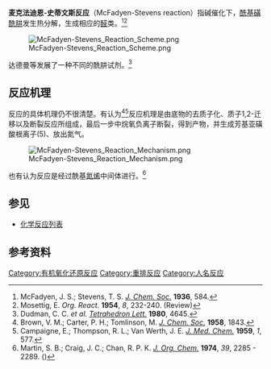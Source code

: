 '''麦克法迪恩-史蒂文斯反应'''（McFadyen-Stevens reaction）指碱催化下，[[酰基|酰基]][[磺酰肼|磺酰肼]]发生热分解，生成相应的[[醛|醛]]类。<ref>McFadyen, J. S.; Stevens, T. S. ''[[J._Chem._Soc.|J. Chem. Soc.]]'' '''1936''', 584.</ref><ref>Mosettig, E. ''Org. React.'' '''1954''', ''8'', 232-240. (Review)</ref>

[[File:McFadyen-Stevens_Reaction_Scheme.png|center]]

达德曼等发展了一种不同的酰肼试剂。<ref>Dudman, C. C. ''et al.'' ''[[Tetrahedron_Lett.|Tetrahedron Lett.]]'' '''1980''', 4645.</ref>

==反应机理==
反应的具体机理仍不很清楚。有认为<ref>Brown, V. M.; Carter, P. H.; Tomlinson, M. ''[[J._Chem._Soc.|J. Chem. Soc.]]'' '''1958''', 1843.</ref><ref>Campaigne, E.; Thompson, R. L.; Van Werth, J. E. ''[[J._Med._Chem.|J. Med. Chem.]]'' '''1959''', ''1'', 577.</ref>反应机理是由底物的去质子化、质子1,2-迁移以及断裂反应所组成，最后一步中烷氧负离子断裂，得到产物，并生成芳基亚磺酸根离子(5)、放出氮气。

[[File:McFadyen-Stevens_Reaction_Mechanism.png|center]]

也有认为反应是经过酰基[[氮烯|氮烯]]中间体进行。<ref>Martin, S. B.; Craig, J. C.; Chan, R. P. K. ''[[J._Org._Chem.|J. Org. Chem.]]'' '''1974''', ''39'', 2285 - 2289. ({{DOI|10.1021/jo00929a600}})</ref>

==参见==
* [[化学反应列表|化学反应列表]]

==参考资料==
{{Reflist}}

[[Category:有机氧化还原反应|Category:有机氧化还原反应]]
[[Category:重排反应|Category:重排反应]]
[[Category:人名反应|Category:人名反应]]